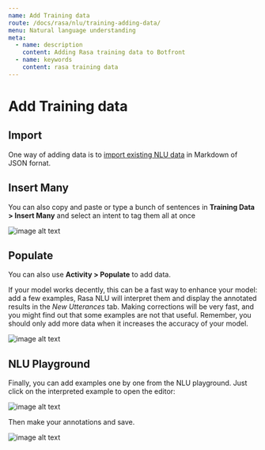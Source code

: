 ```yaml
---
name: Add Training data
route: /docs/rasa/nlu/training-adding-data/
menu: Natural language understanding
meta:
  - name: description
    content: Adding Rasa training data to Botfront
  - name: keywords
    content: rasa training data
---
```


# Add Training data

## Import

One way of adding data is to [import existing NLU data](../../../import-export) in Markdown of JSON fornat.

## Insert Many

You can also copy and paste or type a bunch of sentences in **Training Data > Insert Many** and select an intent to tag them all at once

![image alt text](../../../images/nlu_training_2.png)

## Populate

You can also use **Activity > Populate** to add data.

<Important type="tip">

If your model works decently, this can be a fast way to enhance your model: add a few examples, Rasa NLU will interpret them and display the annotated results in the _New Utterances_ tab. Making corrections will be very fast, and you might find out that some examples are not that useful. Remember, you should only add more data when it increases the accuracy of your model.

</Important>

![image alt text](../../../images/nlu_training_3.png)

## NLU Playground

Finally, you can add examples one by one from the NLU playground. Just click on the interpreted example to open the editor:

![image alt text](../../../images/nlu_training_4.png)

Then make your annotations and save.

![image alt text](../../../images/nlu_training_5.png)
